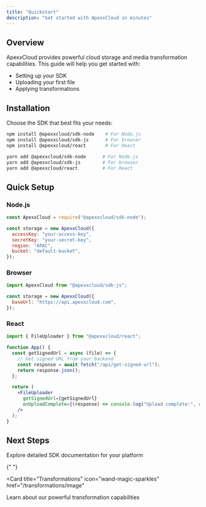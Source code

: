 ```yaml
---
title: "Quickstart"
description: "Get started with ApexxCloud in minutes"
---
```


## Overview

ApexxCloud provides powerful cloud storage and media transformation capabilities. This guide will help you get started with:

- Setting up your SDK
- Uploading your first file
- Applying transformations

## Installation

Choose the SDK that best fits your needs:

<CodeGroup>

```bash npm
npm install @apexxcloud/sdk-node    # For Node.js
npm install @apexxcloud/sdk-js      # For browser
npm install @apexxcloud/react       # For React
```

```bash yarn
yarn add @apexxcloud/sdk-node      # For Node.js
yarn add @apexxcloud/sdk-js        # For browser
yarn add @apexxcloud/react         # For React
```

</CodeGroup>

## Quick Setup

### Node.js

```javascript
const ApexxCloud = require("@apexxcloud/sdk-node");

const storage = new ApexxCloud({
  accessKey: "your-access-key",
  secretKey: "your-secret-key",
  region: "APAC",
  bucket: "default-bucket",
});
```

### Browser

```javascript
import ApexxCloud from "@apexxcloud/sdk-js";

const storage = new ApexxCloud({
  baseUrl: "https://api.apexxcloud.com",
});
```

### React

```jsx
import { FileUploader } from "@apexxcloud/react";

function App() {
  const getSignedUrl = async (file) => {
    // Get signed URL from your backend
    const response = await fetch("/api/get-signed-url");
    return response.json();
  };

  return (
    <FileUploader
      getSignedUrl={getSignedUrl}
      onUploadComplete={(response) => console.log("Upload complete:", response)}
    />
  );
}
```

## Next Steps

<CardGroup>
  <Card title="SDK Documentation" icon="code" href="/sdks/backend/nodejs">
    Explore detailed SDK documentation for your platform
  </Card>

{" "}

<Card
  title="Transformations"
  icon="wand-magic-sparkles"
  href="/transformations/image"
>
  Learn about our powerful transformation capabilities
</Card>

</CardGroup>
